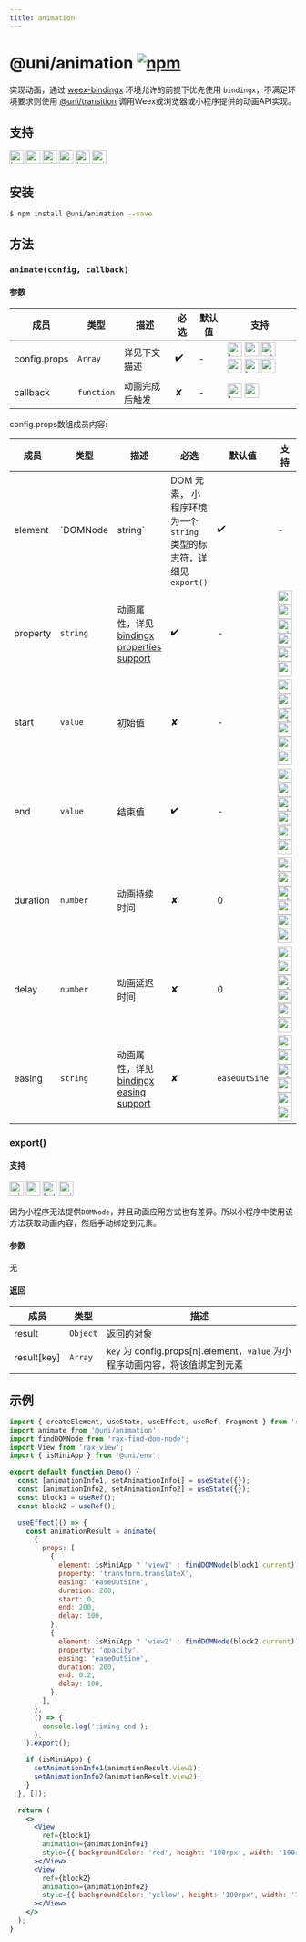 ```yaml
---
title: animation
---
```


# @uni/animation  [![npm](https://img.shields.io/npm/v/@uni/animation.svg)](https://www.npmjs.com/package/@uni/animation)

实现动画，通过 [weex-bindingx](https://www.npmjs.com/package/weex-bindingx) 环境允许的前提下优先使用 `bindingx`，不满足环境要求则使用 [@uni/transition](https://www.npmjs.com/package/@uni/transition) 调用Weex或浏览器或小程序提供的动画API实现。

## 支持
<img alt="browser" src="https://gw.alicdn.com/tfs/TB1uYFobGSs3KVjSZPiXXcsiVXa-200-200.svg" width="25px" height="25px" /> <img alt="weex" src="https://gw.alicdn.com/tfs/TB1jM0ebMaH3KVjSZFjXXcFWpXa-200-200.svg" width="25px" height="25px" /> <img alt="miniApp" src="https://gw.alicdn.com/tfs/TB1bBpmbRCw3KVjSZFuXXcAOpXa-200-200.svg" width="25px" height="25px" /> <img alt="wechatMiniprogram" src="https://img.alicdn.com/tfs/TB1slcYdxv1gK0jSZFFXXb0sXXa-200-200.svg" width="25px" height="25px"> <img alt="bytedanceMicroApp" src="https://gw.alicdn.com/tfs/TB1jFtVzO_1gK0jSZFqXXcpaXXa-200-200.svg" width="25px" height="25px"> <img alt="quickApp" src="https://gw.alicdn.com/tfs/TB1MP7EwQT2gK0jSZPcXXcKkpXa-200-200.svg" width="25px" height="25px">

## 安装

```bash
$ npm install @uni/animation --save
```

## 方法

### `animate(config, callback)`

#### 参数

| 成员 | 类型 | 描述 | 必选 |默认值 | 支持 |
| --- | --- | --- | --- | --- |  --- |
| config.props | `Array` | 详见下文描述 | ✔️ | - |  <img alt="browser" src="https://gw.alicdn.com/tfs/TB1uYFobGSs3KVjSZPiXXcsiVXa-200-200.svg" width="25px" height="25px" /> <img alt="weex" src="https://gw.alicdn.com/tfs/TB1jM0ebMaH3KVjSZFjXXcFWpXa-200-200.svg" width="25px" height="25px" /> <img alt="miniApp" src="https://gw.alicdn.com/tfs/TB1bBpmbRCw3KVjSZFuXXcAOpXa-200-200.svg" width="25px" height="25px" /> <img alt="wechatMiniprogram" src="https://img.alicdn.com/tfs/TB1slcYdxv1gK0jSZFFXXb0sXXa-200-200.svg" width="25px" height="25px"> <img alt="bytedanceMicroApp" src="https://gw.alicdn.com/tfs/TB1jFtVzO_1gK0jSZFqXXcpaXXa-200-200.svg" width="25px" height="25px"> <img alt="quickApp" src="https://gw.alicdn.com/tfs/TB1MP7EwQT2gK0jSZPcXXcKkpXa-200-200.svg" width="25px" height="25px">  |
| callback | `function` | 动画完成后触发 | 	✘ | - |  <img alt="browser" src="https://gw.alicdn.com/tfs/TB1uYFobGSs3KVjSZPiXXcsiVXa-200-200.svg" width="25px" height="25px" /> <img alt="weex" src="https://gw.alicdn.com/tfs/TB1jM0ebMaH3KVjSZFjXXcFWpXa-200-200.svg" width="25px" height="25px" />  |

config.props数组成员内容:

| 成员 | 类型 | 描述 | 必选 |默认值 | 支持 |
| --- | --- | --- | --- | --- |  --- |
| element | `DOMNode|string` | DOM 元素， 小程序环境为一个`string` 类型的标志符，详细见`export()` | ✔️ | - |  <img alt="browser" src="https://gw.alicdn.com/tfs/TB1uYFobGSs3KVjSZPiXXcsiVXa-200-200.svg" width="25px" height="25px" /> <img alt="weex" src="https://gw.alicdn.com/tfs/TB1jM0ebMaH3KVjSZFjXXcFWpXa-200-200.svg" width="25px" height="25px" /> <img alt="miniApp" src="https://gw.alicdn.com/tfs/TB1bBpmbRCw3KVjSZFuXXcAOpXa-200-200.svg" width="25px" height="25px" /> <img alt="wechatMiniprogram" src="https://img.alicdn.com/tfs/TB1slcYdxv1gK0jSZFFXXb0sXXa-200-200.svg" width="25px" height="25px"> <img alt="bytedanceMicroApp" src="https://gw.alicdn.com/tfs/TB1jFtVzO_1gK0jSZFqXXcpaXXa-200-200.svg" width="25px" height="25px"> <img alt="quickApp" src="https://gw.alicdn.com/tfs/TB1MP7EwQT2gK0jSZPcXXcKkpXa-200-200.svg" width="25px" height="25px"> |
| property | `string` | 动画属性，详见[bindingx properties support](https://alibaba.github.io/bindingx/guide/cn_api_attributes) | ✔️ | - |   <img alt="browser" src="https://gw.alicdn.com/tfs/TB1uYFobGSs3KVjSZPiXXcsiVXa-200-200.svg" width="25px" height="25px" /> <img alt="weex" src="https://gw.alicdn.com/tfs/TB1jM0ebMaH3KVjSZFjXXcFWpXa-200-200.svg" width="25px" height="25px" /> <img alt="miniApp" src="https://gw.alicdn.com/tfs/TB1bBpmbRCw3KVjSZFuXXcAOpXa-200-200.svg" width="25px" height="25px" /> <img alt="wechatMiniprogram" src="https://img.alicdn.com/tfs/TB1slcYdxv1gK0jSZFFXXb0sXXa-200-200.svg" width="25px" height="25px"> <img alt="bytedanceMicroApp" src="https://gw.alicdn.com/tfs/TB1jFtVzO_1gK0jSZFqXXcpaXXa-200-200.svg" width="25px" height="25px"> <img alt="quickApp" src="https://gw.alicdn.com/tfs/TB1MP7EwQT2gK0jSZPcXXcKkpXa-200-200.svg" width="25px" height="25px"> |
| start | `value` | 初始值 |✘ | - | <img alt="browser" src="https://gw.alicdn.com/tfs/TB1uYFobGSs3KVjSZPiXXcsiVXa-200-200.svg" width="25px" height="25px" /> <img alt="weex" src="https://gw.alicdn.com/tfs/TB1jM0ebMaH3KVjSZFjXXcFWpXa-200-200.svg" width="25px" height="25px" /> <img alt="miniApp" src="https://gw.alicdn.com/tfs/TB1bBpmbRCw3KVjSZFuXXcAOpXa-200-200.svg" width="25px" height="25px" /> <img alt="wechatMiniprogram" src="https://img.alicdn.com/tfs/TB1slcYdxv1gK0jSZFFXXb0sXXa-200-200.svg" width="25px" height="25px"> <img alt="bytedanceMicroApp" src="https://gw.alicdn.com/tfs/TB1jFtVzO_1gK0jSZFqXXcpaXXa-200-200.svg" width="25px" height="25px"> <img alt="quickApp" src="https://gw.alicdn.com/tfs/TB1MP7EwQT2gK0jSZPcXXcKkpXa-200-200.svg" width="25px" height="25px">  |
| end | `value` | 结束值 | ✔️ | - |  <img alt="browser" src="https://gw.alicdn.com/tfs/TB1uYFobGSs3KVjSZPiXXcsiVXa-200-200.svg" width="25px" height="25px" /> <img alt="weex" src="https://gw.alicdn.com/tfs/TB1jM0ebMaH3KVjSZFjXXcFWpXa-200-200.svg" width="25px" height="25px" /> <img alt="miniApp" src="https://gw.alicdn.com/tfs/TB1bBpmbRCw3KVjSZFuXXcAOpXa-200-200.svg" width="25px" height="25px" /> <img alt="wechatMiniprogram" src="https://img.alicdn.com/tfs/TB1slcYdxv1gK0jSZFFXXb0sXXa-200-200.svg" width="25px" height="25px"> <img alt="bytedanceMicroApp" src="https://gw.alicdn.com/tfs/TB1jFtVzO_1gK0jSZFqXXcpaXXa-200-200.svg" width="25px" height="25px"> <img alt="quickApp" src="https://gw.alicdn.com/tfs/TB1MP7EwQT2gK0jSZPcXXcKkpXa-200-200.svg" width="25px" height="25px"> |
| duration | `number` | 动画持续时间 | ✘ | 0 | <img alt="browser" src="https://gw.alicdn.com/tfs/TB1uYFobGSs3KVjSZPiXXcsiVXa-200-200.svg" width="25px" height="25px" /> <img alt="weex" src="https://gw.alicdn.com/tfs/TB1jM0ebMaH3KVjSZFjXXcFWpXa-200-200.svg" width="25px" height="25px" /> <img alt="miniApp" src="https://gw.alicdn.com/tfs/TB1bBpmbRCw3KVjSZFuXXcAOpXa-200-200.svg" width="25px" height="25px" /> <img alt="wechatMiniprogram" src="https://img.alicdn.com/tfs/TB1slcYdxv1gK0jSZFFXXb0sXXa-200-200.svg" width="25px" height="25px"> <img alt="bytedanceMicroApp" src="https://gw.alicdn.com/tfs/TB1jFtVzO_1gK0jSZFqXXcpaXXa-200-200.svg" width="25px" height="25px"> <img alt="quickApp" src="https://gw.alicdn.com/tfs/TB1MP7EwQT2gK0jSZPcXXcKkpXa-200-200.svg" width="25px" height="25px"> |
| delay | `number` | 动画延迟时间 |✘ | 0 | <img alt="browser" src="https://gw.alicdn.com/tfs/TB1uYFobGSs3KVjSZPiXXcsiVXa-200-200.svg" width="25px" height="25px" /> <img alt="weex" src="https://gw.alicdn.com/tfs/TB1jM0ebMaH3KVjSZFjXXcFWpXa-200-200.svg" width="25px" height="25px" /> <img alt="miniApp" src="https://gw.alicdn.com/tfs/TB1bBpmbRCw3KVjSZFuXXcAOpXa-200-200.svg" width="25px" height="25px" /> <img alt="wechatMiniprogram" src="https://img.alicdn.com/tfs/TB1slcYdxv1gK0jSZFFXXb0sXXa-200-200.svg" width="25px" height="25px"> <img alt="bytedanceMicroApp" src="https://gw.alicdn.com/tfs/TB1jFtVzO_1gK0jSZFqXXcpaXXa-200-200.svg" width="25px" height="25px"> <img alt="quickApp" src="https://gw.alicdn.com/tfs/TB1MP7EwQT2gK0jSZPcXXcKkpXa-200-200.svg" width="25px" height="25px">  |
| easing | `string` | 动画属性，详见[bindingx easing support](https://alibaba.github.io/bindingx/guide/cn_api_interpolator) | ✘ | `easeOutSine` |  <img alt="browser" src="https://gw.alicdn.com/tfs/TB1uYFobGSs3KVjSZPiXXcsiVXa-200-200.svg" width="25px" height="25px" /> <img alt="weex" src="https://gw.alicdn.com/tfs/TB1jM0ebMaH3KVjSZFjXXcFWpXa-200-200.svg" width="25px" height="25px" /> <img alt="miniApp" src="https://gw.alicdn.com/tfs/TB1bBpmbRCw3KVjSZFuXXcAOpXa-200-200.svg" width="25px" height="25px" /> <img alt="wechatMiniprogram" src="https://img.alicdn.com/tfs/TB1slcYdxv1gK0jSZFFXXb0sXXa-200-200.svg" width="25px" height="25px"> <img alt="bytedanceMicroApp" src="https://gw.alicdn.com/tfs/TB1jFtVzO_1gK0jSZFqXXcpaXXa-200-200.svg" width="25px" height="25px"> <img alt="quickApp" src="https://gw.alicdn.com/tfs/TB1MP7EwQT2gK0jSZPcXXcKkpXa-200-200.svg" width="25px" height="25px"> |

### export()

#### 支持

<img alt="miniApp" src="https://gw.alicdn.com/tfs/TB1bBpmbRCw3KVjSZFuXXcAOpXa-200-200.svg" width="25px" height="25px" /> <img alt="wechatMiniprogram" src="https://img.alicdn.com/tfs/TB1slcYdxv1gK0jSZFFXXb0sXXa-200-200.svg" width="25px" height="25px"> <img alt="bytedanceMicroApp" src="https://gw.alicdn.com/tfs/TB1jFtVzO_1gK0jSZFqXXcpaXXa-200-200.svg" width="25px" height="25px"> <img alt="quickApp" src="https://gw.alicdn.com/tfs/TB1MP7EwQT2gK0jSZPcXXcKkpXa-200-200.svg" width="25px" height="25px">

因为小程序无法提供`DOMNode`，并且动画应用方式也有差异。所以小程序中使用该方法获取动画内容，然后手动绑定到元素。

#### 参数

无

#### 返回

| 成员 | 类型 | 描述 |
| --- | --- | --- |
| result | `Object` | 返回的对象 |
| result[key] | `Array` | `key` 为 config.props[n].element，`value` 为小程序动画内容，将该值绑定到元素  |

## 示例

```jsx | pure
import { createElement, useState, useEffect, useRef, Fragment } from 'rax';
import animate from '@uni/animation';
import findDOMNode from 'rax-find-dom-node';
import View from 'rax-view';
import { isMiniApp } from '@uni/env';

export default function Demo() {
  const [animationInfo1, setAnimationInfo1] = useState({});
  const [animationInfo2, setAnimationInfo2] = useState({});
  const block1 = useRef();
  const block2 = useRef();

  useEffect(() => {
    const animationResult = animate(
      {
        props: [
          {
            element: isMiniApp ? 'view1' : findDOMNode(block1.current),
            property: 'transform.translateX',
            easing: 'easeOutSine',
            duration: 200,
            start: 0,
            end: 200,
            delay: 100,
          },
          {
            element: isMiniApp ? 'view2' : findDOMNode(block2.current),
            property: 'opacity',
            easing: 'easeOutSine',
            duration: 200,
            end: 0.2,
            delay: 100,
          },
        ],
      },
      () => {
        console.log('timing end');
      },
    ).export();

    if (isMiniApp) {
      setAnimationInfo1(animationResult.view1);
      setAnimationInfo2(animationResult.view2);
    }
  }, []);

  return (
    <>
      <View
		ref={block1}
        animation={animationInfo1}
        style={{ backgroundColor: 'red', height: '100rpx', width: '100rpx' }}
      ></View>
      <View
		ref={block2}
        animation={animationInfo2}
        style={{ backgroundColor: 'yellow', height: '100rpx', width: '100rpx' }}
      ></View>
    </>
  );
}
```



